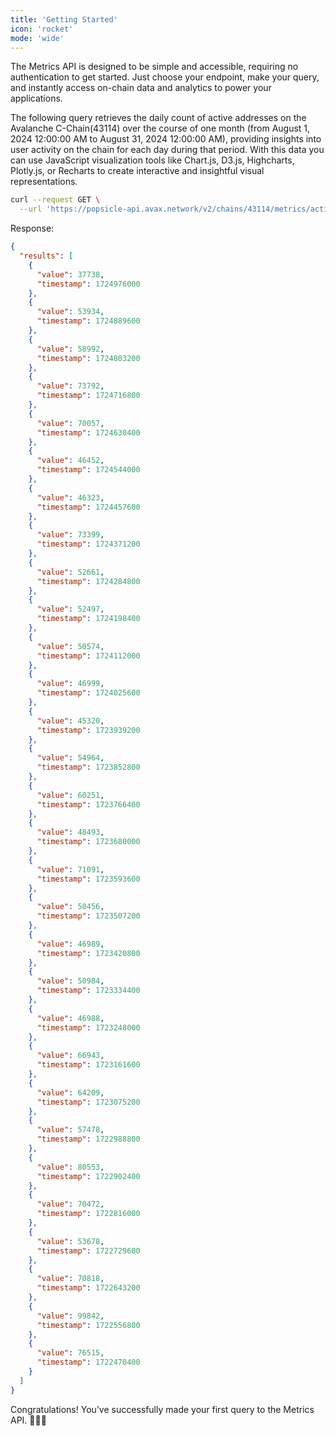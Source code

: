 ```yaml
---
title: 'Getting Started'
icon: 'rocket'
mode: 'wide'
---
```


The Metrics API is designed to be simple and accessible, requiring no authentication to get started. Just choose your endpoint, make your query, and instantly access on-chain data and analytics to power your applications.


The following query retrieves the daily count of active addresses on the Avalanche C-Chain(43114) over the course of one month (from August 1, 2024 12:00:00 AM to August 31, 2024 12:00:00 AM), providing insights into user activity on the chain for each day during that period. With this data you can use JavaScript visualization tools like Chart.js, D3.js, Highcharts, Plotly.js, or Recharts to create interactive and insightful visual representations.
``` bash
curl --request GET \
  --url 'https://popsicle-api.avax.network/v2/chains/43114/metrics/activeAddresses?startTimestamp=1722470400&endTimestamp=1725062400&timeInterval=day&pageSize=31'
  ```


Response:
```json
{
  "results": [
    {
      "value": 37738,
      "timestamp": 1724976000
    },
    {
      "value": 53934,
      "timestamp": 1724889600
    },
    {
      "value": 58992,
      "timestamp": 1724803200
    },
    {
      "value": 73792,
      "timestamp": 1724716800
    },
    {
      "value": 70057,
      "timestamp": 1724630400
    },
    {
      "value": 46452,
      "timestamp": 1724544000
    },
    {
      "value": 46323,
      "timestamp": 1724457600
    },
    {
      "value": 73399,
      "timestamp": 1724371200
    },
    {
      "value": 52661,
      "timestamp": 1724284800
    },
    {
      "value": 52497,
      "timestamp": 1724198400
    },
    {
      "value": 50574,
      "timestamp": 1724112000
    },
    {
      "value": 46999,
      "timestamp": 1724025600
    },
    {
      "value": 45320,
      "timestamp": 1723939200
    },
    {
      "value": 54964,
      "timestamp": 1723852800
    },
    {
      "value": 60251,
      "timestamp": 1723766400
    },
    {
      "value": 48493,
      "timestamp": 1723680000
    },
    {
      "value": 71091,
      "timestamp": 1723593600
    },
    {
      "value": 50456,
      "timestamp": 1723507200
    },
    {
      "value": 46989,
      "timestamp": 1723420800
    },
    {
      "value": 50984,
      "timestamp": 1723334400
    },
    {
      "value": 46988,
      "timestamp": 1723248000
    },
    {
      "value": 66943,
      "timestamp": 1723161600
    },
    {
      "value": 64209,
      "timestamp": 1723075200
    },
    {
      "value": 57478,
      "timestamp": 1722988800
    },
    {
      "value": 80553,
      "timestamp": 1722902400
    },
    {
      "value": 70472,
      "timestamp": 1722816000
    },
    {
      "value": 53678,
      "timestamp": 1722729600
    },
    {
      "value": 70818,
      "timestamp": 1722643200
    },
    {
      "value": 99842,
      "timestamp": 1722556800
    },
    {
      "value": 76515,
      "timestamp": 1722470400
    }
  ]
}
```

Congratulations! You’ve successfully made your first query to the Metrics API. 🚀🚀🚀
